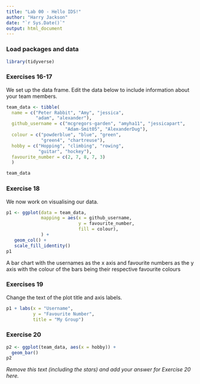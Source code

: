 ```yaml
---
title: "Lab 00 - Hello IDS!"
author: "Harry Jackson"
date: "`r Sys.Date()`"
output: html_document
---
```


### Load packages and data

```r
library(tidyverse) 
```

### Exercises 16-17

We set up the data frame. Edit the data below to include information about your team members.

```r
team_data <- tibble(
  name = c("Peter Rabbit", "Amy", "jessica", 
           "adam", "alexander"),
  github_username = c("mcgregors-garden", "amyha11", "jessicapart", 
                      "Adam-Smit05", "AlexanderDug"), 
  colour = c("powderblue", "blue", "green", 
             "green4", "chartreuse"),
  hobby = c("Hopping", "climbing", "rowing", 
            "guitar", "hockey"),
  favourite_number = c(2, 7, 8, 7, 3)
  )

team_data
```

### Exercise 18

We now work on visualising our data. 

```r
p1 <- ggplot(data = team_data, 
             mapping = aes(x = github_username, 
                           y = favourite_number,
                           fill = colour), 
             ) +
   geom_col() +
   scale_fill_identity()
p1
```


A bar chart with the usernames as the x axis and favourite numbers as the y axis with the colour of the bars being their respective favourite colours

### Exercises 19

Change the text of the plot title and axis labels.

```r
p1 + labs(x = "Username", 
          y = "Favourite Number",
          title = "My Group")
```



### Exercise 20

```r
p2 <- ggplot(team_data, aes(x = hobby)) +
  geom_bar()
p2
```

*Remove this text (including the stars) and add your answer for Exercise 20 here.*

